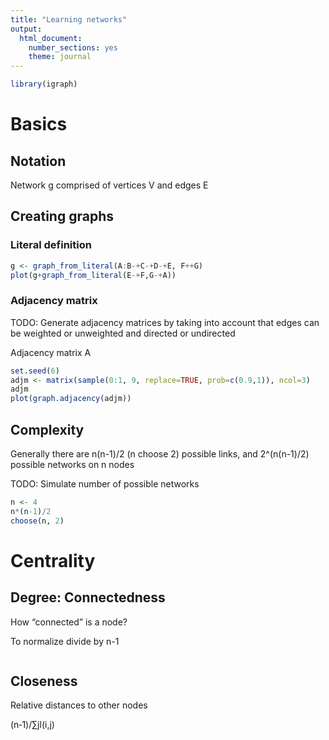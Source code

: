 ```yaml
---
title: "Learning networks"
output: 
  html_document: 
    number_sections: yes
    theme: journal
---
```


```r
library(igraph)
```

# Basics
## Notation
Network g comprised of vertices V and edges E

## Creating graphs

### Literal definition

```r
g <- graph_from_literal(A:B-+C-+D-+E, F++G)
plot(g+graph_from_literal(E-+F,G-+A))
```

### Adjacency matrix
TODO: Generate adjacency matrices by taking into account that edges can be weighted or unweighted and directed or undirected

Adjacency matrix A
```r
set.seed(6)
adjm <- matrix(sample(0:1, 9, replace=TRUE, prob=c(0.9,1)), ncol=3)
adjm
plot(graph.adjacency(adjm))
```

## Complexity
Generally there are n(n-1)/2 (n choose 2) possible links, and 2^(n(n-1)/2) possible networks on n nodes

TODO: Simulate number of possible networks
```r
n <- 4
n*(n-1)/2
choose(n, 2)

```

# Centrality

## Degree: Connectedness
How "connected" is a node?

To normalize divide by n-1

```r

```

## Closeness
Relative distances to other nodes

(n‐1)/∑jl(i,j)
